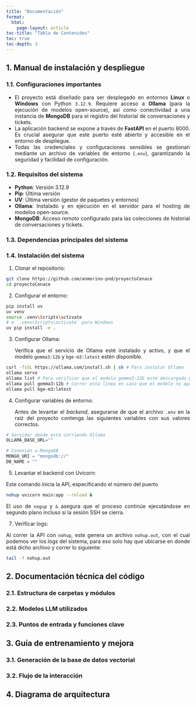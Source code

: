 ```yaml
---
title: "Documentación"
format: 
  html:
    page-layout: article
toc-title: "Tabla de Contenidos"
toc: true
toc-depth: 3
---
```


::: {style="text-align: justify"}
## 1. Manual de instalación y despliegue

### 1.1. Configuraciones importantes

* El proyecto está diseñado para ser desplegado en entornos **Linux** o **Windows** con Python `3.12.9`. Requiere acceso a **Ollama** (para la ejecución de modelos open-source), así como conectividad a una instancia de **MongoDB** para el registro del historial de conversaciones y tickets.
* La aplicación backend se expone a través de **FastAPI** en el puerto 8000. Es crucial asegurar que este puerto esté abierto y accesible en el entorno de despliegue.
* Todas las credenciales y configuraciones sensibles se gestionan mediante un archivo de variables de entorno (`.env`), garantizando la seguridad y facilidad de configuración.

### 1.2. Requisitos del sistema

* **Python**: Versión 3.12.9
* **Pip**: Última versión
* **UV**: Última versión (gestor de paquetes y entornos)
* **Ollama**: Instalado y en ejecución en el servidor para el hosting de modelos open-source.
* **MongoDB**: Acceso remoto configurado para las colecciones de historial de conversaciones y tickets.

### 1.3. Dependencias principales del sistema

### 1.4. Instalación del sistema

1. Clonar el repositorio:
```bash
git clone https://github.com/anmerino-pnd/proyectoCenace
cd proyectoCenace
```

2. Configurar el entorno:
```bash
pip install uv
uv venv
source .venv\Scripts\activate
# o `.venv\Scripts\activate` para Windows
uv pip install -e .

```

3. Configurar Ollama:

   Verifica que el servicio de Ollama esté instalado y activo, y que el modelo `gemma3:12b` y `bge-m3:latest` estén disponible.

```bash
curl -fsSL https://ollama.com/install.sh | sh # Para instalar Ollama
ollama serve
ollama list # Para verificar que el modelo gemma3:12b esté descargado y listo
ollama pull gemma3:12b # Correr esta línea en caso que el modelo no aparezca
ollama pull bge-m3:latest
```

4. Configurar variables de entorno:

   Antes de levantar el *backend*, asegurarse de que el archivo `.env` en la raíz del proyecto contenga las siguientes variables con sus valores correctos. 

```python
# Servidor donde está corriendo Ollama
OLLAMA_BASE_URL=""

# Conexión a MongoDB
MONGO_URI = "mongodb://" 
DB_NAME = ""
```

5. Levantar el backend con Uvicorn:

  Este comando inicia la API, especificando el número del puerto

```bash
nohup uvicorn main:app --reload &
```
  El uso de `nogup` y `&` asegura que el proceso continúe ejecutándose en segundo plano incluso si la sesión SSH se cierra.

7. Verificar logs:

  Al correr la API con `nohup`, este genera un archivo `nohup.out`, con el cual podemos ver los logs del sistema, para eso solo hay que ubicarse en donde está dicho archivo y correr lo siguiente:

```bash
tail -f nohup.out
```
:::

::: {style="text-align: justify"}
## 2. Documentación técnica del código

### 2.1. Estructura de carpetas y módulos



### 2.2. Modelos LLM utilizados


### 2.3. Puntos de entrada y funciones clave


:::

::: {style="text-align: justify"}
## 3. Guía de entrenamiento y mejora

### 3.1.  Generación de la base de datos vectorial



### 3.2. Flujo de la interacción
:::


::: {style="text-align: justify"}
## 4. Diagrama de arquitectura


:::
